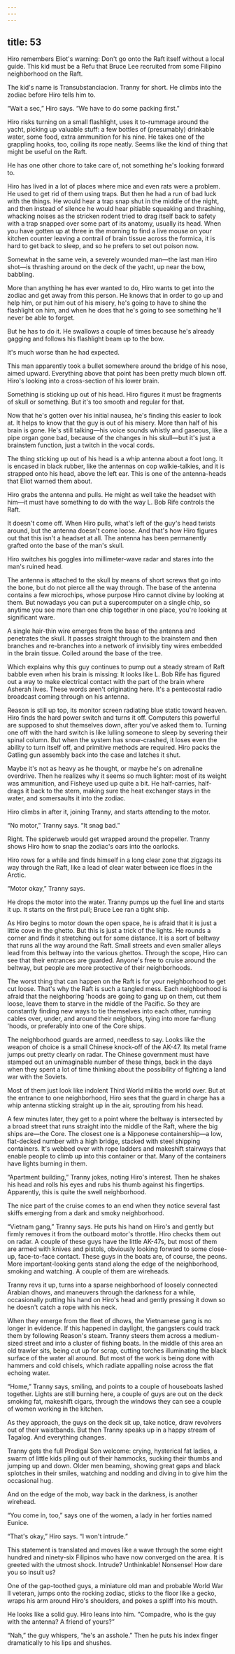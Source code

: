 ```yaml
---
---
---
```

title: 53
---

Hiro remembers Eliot's warning: Don't go onto the Raft itself without a local guide. This kid must be a Refu that Bruce Lee recruited from some Filipino neighborhood on the Raft.

The kid's name is Transubstanciacion. Tranny for short. He climbs into the zodiac before Hiro tells him to.

“Wait a sec,” Hiro says. “We have to do some packing first.”

Hiro risks turning on a small flashlight, uses it to-rummage around the yacht, picking up valuable stuff: a few bottles of (presumably) drinkable water, some food, extra ammunition for his nine. He takes one of the grappling hooks, too, coiling its rope neatly. Seems like the kind of thing that might be useful on the Raft.

He has one other chore to take care of, not something he's looking forward to.

Hiro has lived in a lot of places where mice and even rats were a problem. He used to get rid of them using traps. But then he had a run of bad luck with the things. He would hear a trap snap shut in the middle of the night, and then instead of silence he would hear pitiable squeaking and thrashing, whacking noises as the stricken rodent tried to drag itself back to safety with a trap snapped over some part of its anatomy, usually its head. When you have gotten up at three in the morning to find a live mouse on your kitchen counter leaving a contrail of brain tissue across the formica, it is hard to get back to sleep, and so he prefers to set out poison now.

Somewhat in the same vein, a severely wounded man—the last man Hiro shot—is thrashing around on the deck of the yacht, up near the bow, babbling.

More than anything he has ever wanted to do, Hiro wants to get into the zodiac and get away from this person. He knows that in order to go up and help him, or put him out of his misery, he's going to have to shine the flashlight on him, and when he does that he's going to see something he'll never be able to forget.

But he has to do it. He swallows a couple of times because he's already gagging and follows his flashlight beam up to the bow.

It's much worse than he had expected.

This man apparently took a bullet somewhere around the bridge of his nose, aimed upward. Everything above that point has been pretty much blown off. Hiro's looking into a cross-section of his lower brain.

Something is sticking up out of his head. Hiro figures it must be fragments of skull or something. But it's too smooth and regular for that.

Now that he's gotten over his initial nausea, he's finding this easier to look at. It helps to know that the guy is out of his misery. More than half of his brain is gone. He's still talking—his voice sounds whistly and gaseous, like a pipe organ gone bad, because of the changes in his skull—but it's just a brainstem function, just a twitch in the vocal cords.

The thing sticking up out of his head is a whip antenna about a foot long. It is encased in black rubber, like the antennas on cop walkie-talkies, and it is strapped onto his head, above the left ear. This is one of the antenna-heads that Eliot warned them about.

Hiro grabs the antenna and pulls. He might as well take the headset with him—it must have something to do with the way L. Bob Rife controls the Raft.

It doesn't come off. When Hiro pulls, what's left of the guy's head twists around, but the antenna doesn't come loose. And that's how Hiro figures out that this isn't a headset at all. The antenna has been permanently grafted onto the base of the man's skull.

Hiro switches his goggles into millimeter-wave radar and stares into the man's ruined head.

The antenna is attached to the skull by means of short screws that go into the bone, but do not pierce all the way through. The base of the antenna contains a few microchips, whose purpose Hiro cannot divine by looking at them. But nowadays you can put a supercomputer on a single chip, so anytime you see more than one chip together in one place, you're looking at significant ware.

A single hair-thin wire emerges from the base of the antenna and penetrates the skull. It passes straight through to the brainstem and then branches and re-branches into a network of invisibly tiny wires embedded in the brain tissue. Coiled around the base of the tree.

Which explains why this guy continues to pump out a steady stream of Raft babble even when his brain is missing: It looks like L. Bob Rife has figured out a way to make electrical contact with the part of the brain where Asherah lives. These words aren't originating here. It's a pentecostal radio broadcast coming through on his antenna.

Reason is still up top, its monitor screen radiating blue static toward heaven. Hiro finds the hard power switch and turns it off. Computers this powerful are supposed to shut themselves down, after you've asked them to. Turning one off with the hard switch is like lulling someone to sleep by severing their spinal column. But when the system has snow-crashed, it loses even the ability to turn itself off, and primitive methods are required. Hiro packs the Gatling gun assembly back into the case and latches it shut.

Maybe it's not as heavy as he thought, or maybe he's on adrenaline overdrive. Then he realizes why it seems so much lighter: most of its weight was ammunition, and Fisheye used up quite a bit. He half-carries, half-drags it back to the stern, making sure the heat exchanger stays in the water, and somersaults it into the zodiac.

Hiro climbs in after it, joining Tranny, and starts attending to the motor.

“No motor,” Tranny says. “It snag bad.”

Right. The spiderweb would get wrapped around the propeller. Tranny shows Hiro how to snap the zodiac's oars into the oarlocks.

Hiro rows for a while and finds himself in a long clear zone that zigzags its way through the Raft, like a lead of clear water between ice floes in the Arctic.

“Motor okay,” Tranny says.

He drops the motor into the water. Tranny pumps up the fuel line and starts it up. It starts on the first pull; Bruce Lee ran a tight ship.

As Hiro begins to motor down the open space, he is afraid that it is just a little cove in the ghetto. But this is just a trick of the lights. He rounds a corner and finds it stretching out for some distance. It is a sort of beltway that runs all the way around the Raft. Small streets and even smaller alleys lead from this beltway into the various ghettos. Through the scope, Hiro can see that their entrances are guarded. Anyone's free to cruise around the beltway, but people are more protective of their neighborhoods.

The worst thing that can happen on the Raft is for your neighborhood to get cut loose. That's why the Raft is such a tangled mess. Each neighborhood is afraid that the neighboring 'hoods are going to gang up on them, cut them loose, leave them to starve in the middle of the Pacific. So they are constantly finding new ways to tie themselves into each other, running cables over, under, and around their neighbors, tying into more far-flung 'hoods, or preferably into one of the Core ships.

The neighborhood guards are armed, needless to say. Looks like the weapon of choice is a small Chinese knock-off of the AK-47. Its metal frame jumps out pretty clearly on radar. The Chinese government must have stamped out an unimaginable number of these things, back in the days when they spent a lot of time thinking about the possibility of fighting a land war with the Soviets.

Most of them just look like indolent Third World militia the world over. But at the entrance to one neighborhood, Hiro sees that the guard in charge has a whip antenna sticking straight up in the air, sprouting from his head.

A few minutes later, they get to a point where the beltway is intersected by a broad street that runs straight into the middle of the Raft, where the big ships are—the Core. The closest one is a Nipponese containership—a low, flat-decked number with a high bridge, stacked with steel shipping containers. It's webbed over with rope ladders and makeshift stairways that enable people to climb up into this container or that. Many of the containers have lights burning in them.

“Apartment building,” Tranny jokes, noting Hiro's interest. Then he shakes his head and rolls his eyes and rubs his thumb against his fingertips. Apparently, this is quite the swell neighborhood.

The nice part of the cruise comes to an end when they notice several fast skiffs emerging from a dark and smoky neighborhood.

“Vietnam gang,” Tranny says. He puts his hand on Hiro's and gently but firmly removes it from the outboard motor's throttle. Hiro checks them out on radar. A couple of these guys have the little AK-47s, but most of them are armed with knives and pistols, obviously looking forward to some close-up, face-to-face contact. These guys in the boats are, of course, the peons. More important-looking gents stand along the edge of the neighborhood, smoking and watching. A couple of them are wireheads.

Tranny revs it up, turns into a sparse neighborhood of loosely connected Arabian dhows, and maneuvers through the darkness for a while, occasionally putting his hand on Hiro's head and gently pressing it down so he doesn't catch a rope with his neck.

When they emerge from the fleet of dhows, the Vietnamese gang is no longer in evidence. If this happened in daylight, the gangsters could track them by following Reason's steam. Tranny steers them across a medium-sized street and into a cluster of fishing boats. In the middle of this area an old trawler sits, being cut up for scrap, cutting torches illuminating the black surface of the water all around. But most of the work is being done with hammers and cold chisels, which radiate appalling noise across the flat echoing water.

“Home,” Tranny says, smiling, and points to a couple of houseboats lashed together. Lights are still burning here, a couple of guys are out on the deck smoking fat, makeshift cigars, through the windows they can see a couple of women working in the kitchen.

As they approach, the guys on the deck sit up, take notice, draw revolvers out of their waistbands. But then Tranny speaks up in a happy stream of Tagalog. And everything changes.

Tranny gets the full Prodigal Son welcome: crying, hysterical fat ladies, a swarm of little kids piling out of their hammocks, sucking their thumbs and jumping up and down. Older men beaming, showing great gaps and black splotches in their smiles, watching and nodding and diving in to give him the occasional hug.

And on the edge of the mob, way back in the darkness, is another wirehead.

“You come in, too,” says one of the women, a lady in her forties named Eunice.

“That's okay,” Hiro says. “I won't intrude.”

This statement is translated and moves like a wave through the some eight hundred and ninety-six Filipinos who have now converged on the area. It is greeted with the utmost shock. Intrude? Unthinkable! Nonsense! How dare you so insult us?

One of the gap-toothed guys, a miniature old man and probable World War II veteran, jumps onto the rocking zodiac, sticks to the floor like a gecko, wraps his arm around Hiro's shoulders, and pokes a spliff into his mouth.

He looks like a solid guy. Hiro leans into him. “Compadre, who is the guy with the antenna? A friend of yours?”

“Nah,” the guy whispers, “he's an asshole.” Then he puts his index finger dramatically to his lips and shushes.